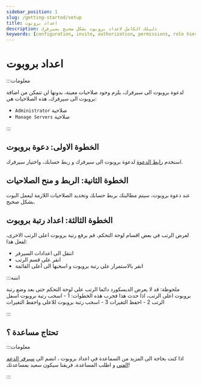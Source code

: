 ```yaml
---
sidebar_position: 1
slug: /getting-started/setup
title: اعداد بروبوت
description: دليلك الكامل لاعداد بروبوت بشكل صحيح بسيرفرك
keywords: [configuration, invite, authorization, permissions, role hierarchy]
---
```


# اعداد بروبوت

:::معلومات

لدعوة بروبوت الى سيرفرك، يلزم وجود صلاحيات معينة، بدونها لن تتمكن من اضافة بروبوت الى سيرفرك، هذه الصلاحيات هي:

- `Administrator` صلاحية 
- `Manage Servers` صلاحية

:::

## الخطوة الاولى: دعوة بروبوت

استخدم [رابط الدعوة](https://probot.io/invite) لدعوة بروبوت الى سيرفرك و ربط حسابك، واختيار سيرفرك.

## الخطوة الثانية: الربط و منح الصلاحيات

عند دعوة بروبوت، سيتم مطالبتك بربط حسابك وتحديد الصلاحيات اللازمة ليعمل البوت بشكل صحيح.

## الخطوة الثالثة: اعداد رتبة بروبوت

لعرض الرتب في بعض اقسام لوحة التحكم، قم برفع رتبة بروبوت اعلى الرتب الاخرى، لفعل هذا:
- انتقل الى اعدادات السيرفر 
- انقر على قسم الرتب
- انقر بالاستمرار على رتبة بروبوت و اسحبها الى أعلى القائمة

:::انتبه

ملحوظة: قد لا يعرض الديسكورد دائما الرتب على لوحة التحكم حتى بعد وضع رتبة بروبوت اعلى الرتب، اذا حدث هذا فجرب هذه الخطوات:
1 - اسحب رتبة بروبوت اسفل الرتب
2 - احفظ التغيرات
3 - اسحب رتبة بروبوت للاعلى واحفظ التغيرات

:::

## تحتاج مساعدة ؟

:::معلومات

اذا كنت بحاجة الى المزيد من السماعدة في اعداد بروبوت ، انضم الى [سيرفر الدعم الفني](https://discord.gg/probot) و اطلب المساعدة، فريقنا سيكون سعيد بمساعدتك!

:::
